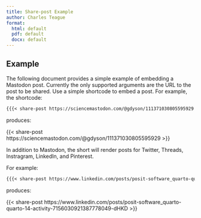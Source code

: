 ```yaml
---
title: Share-post Example
author: Charles Teague
format: 
  html: default
  pdf: default
  docx: default
---
```


## Example

The following document provides a simple example of embedding a Mastodon post. Currently the only supported arguments are the URL to the post to be shared. Use a simple shortcode to embed a post. For example, the shortcode:

```markdown
{{{< share-post https://sciencemastodon.com/@gdyson/111371030805595929 >}}}
```

produces:

{{< share-post https://sciencemastodon.com/@gdyson/111371030805595929 >}}

In addition to Mastodon, the short will render posts for Twitter, Threads, Instragram, LinkedIn, and Pinterest.

For example:

```markdown
{{{< share-post https://www.linkedin.com/posts/posit-software_quarto-quarto-14-activity-7156030921387778049-dHKD >}}}
```

produces:

{{< share-post https://www.linkedin.com/posts/posit-software_quarto-quarto-14-activity-7156030921387778049-dHKD >}}